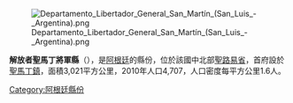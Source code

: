 [[Image:Departamento_Libertador_General_San_Martín_(San_Luis_-_Argentina).png|right]]

'''解放者聖馬丁將軍縣'''（{{lang-es|Departamento Libertador General San Martín}}），是[[阿根廷|阿根廷]]的縣份，位於該國中北部[[聖路易省|聖路易省]]，首府設於[[聖馬丁鎮_(聖路易省)|聖馬丁鎮]]，面積3,021平方公里，2010年人口4,707，人口密度每平方公里1.6人。

{{Argentina-geo-stub}}
[[Category:阿根廷縣份|Category:阿根廷縣份]]